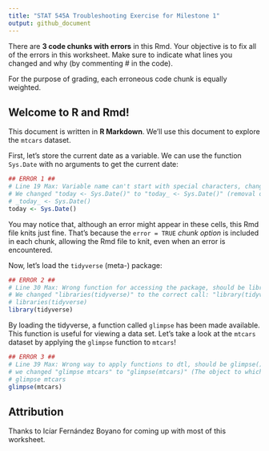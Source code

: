 ```yaml
---
title: "STAT 545A Troubleshooting Exercise for Milestone 1"
output: github_document
---
```


There are **3 code chunks with errors** in this Rmd. Your objective is to fix all of the errors in this worksheet. Make sure to indicate what lines you changed and why (by commenting \# in the code).

For the purpose of grading, each erroneous code chunk is equally weighted.

## Welcome to R and Rmd!

This document is written in **R Markdown**. We'll use this document to explore the `mtcars` dataset.

First, let's store the current date as a variable. We can use the function `Sys.Date` with no arguments to get the current date:

```r
## ERROR 1 ##
# Line 19 Max: Variable name can't start with special characters, change the character name to today
# We changed "today <- Sys.Date()" to "today_ <- Sys.Date()" (removal of the proceeding underscore in object name), to specify exactly which changes were made
# _today_ <- Sys.Date()
today <- Sys.Date()
```

You may notice that, although an error might appear in these cells, this Rmd file knits just fine. That's because the `error = TRUE` *chunk option* is included in each chunk, allowing the Rmd file to knit, even when an error is encountered.

Now, let's load the `tidyverse` (meta-) package:

```r
## ERROR 2 ##
# Line 30 Max: Wrong function for accessing the package, should be library()
# We changed "libraries(tidyverse)" to the correct call: "library(tidyverse)".
# libraries(tidyverse)
library(tidyverse)
```

By loading the tidyverse, a function called `glimpse` has been made available. This function is useful for viewing a data set. Let's take a look at the `mtcars` dataset by applying the `glimpse` function to `mtcars`!

```r
## ERROR 3 ##
# Line 39 Max: Wrong way to apply functions to dtl, should be glimpse()
# we changed "glimpse mtcars" to "glimpse(mtcars)" (The object to which the function is being applied (here: mtcars) should be bracketed beside the function.
# glimpse mtcars
glimpse(mtcars)
```

## Attribution

Thanks to Icíar Fernández Boyano for coming up with most of this worksheet.

